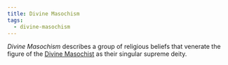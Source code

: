 ```yaml
---
title: Divine Masochism
tags:
  - divine-masochism
---
```


_Divine Masochism_ describes a group of religious beliefs that venerate the
figure of the [Divine Masochist](../../characters/divine-masochist.mdx) as their
singular supreme deity.

